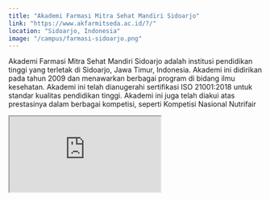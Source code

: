 ```yaml
---
title: "Akademi Farmasi Mitra Sehat Mandiri Sidoarjo"
link: "https://www.akfarmitseda.ac.id/?/"
location: "Sidoarjo, Indonesia"
image: "/campus/farmasi-sidoarjo.png"
---
```


Akademi Farmasi Mitra Sehat Mandiri Sidoarjo adalah institusi pendidikan tinggi yang terletak di Sidoarjo, Jawa Timur, Indonesia. Akademi ini didirikan pada tahun 2009 dan menawarkan berbagai program di bidang ilmu kesehatan. Akademi ini telah dianugerahi sertifikasi ISO 21001:2018 untuk standar kualitas pendidikan tinggi. Akademi ini juga telah diakui atas prestasinya dalam berbagai kompetisi, seperti Kompetisi Nasional Nutrifair

<iframe src="https://www.google.com/maps/embed?pb=!1m18!1m12!1m3!1d3956.4249802044287!2d112.57485647507363!3d-7.418128873063676!2m3!1f0!2f0!3f0!3m2!1i1024!2i768!4f13.1!3m3!1m2!1s0x2e7809d6f9a93e09%3A0xea5df4c2006ee2e6!2sAkademi%20Farmasi%20Mitra%20Sehat%20Mandiri%20Sidoarjo!5e0!3m2!1sid!2sid!4v1706075393808!5m2!1sid!2sid" className="w-full h-96 mb-32" loading="lazy" referrerpolicy="no-referrer-when-downgrade"></iframe>